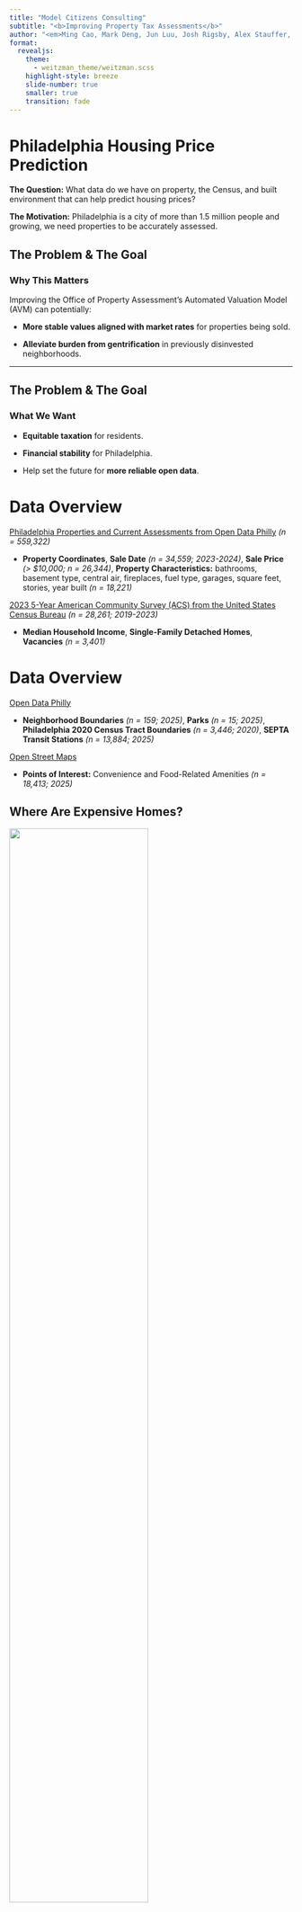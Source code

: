 ---
title: "Model Citizens Consulting"
subtitle: "<b>Improving Property Tax Assessments</b>"
author: "<em>Ming Cao, Mark Deng, Jun Luu, Josh Rigsby, Alex Stauffer, Tess Vu</em>"
format:
  revealjs:
    theme:
      - weitzman_theme/weitzman.scss
    highlight-style: breeze
    slide-number: true
    smaller: true
    transition: fade
---

# Philadelphia Housing Price Prediction

**The Question:** What data do we have on property, the Census, and built environment that can help predict housing prices?

**The Motivation:** Philadelphia is a city of more than 1.5 million people and growing, we need properties to be accurately assessed.

## The Problem & The Goal

### Why This Matters

Improving the Office of Property Assessment's Automated Valuation Model (AVM) can potentially:

- **More stable values aligned with market rates** for properties being sold.

- **Alleviate burden from gentrification** in previously disinvested neighborhoods.

---

## The Problem & The Goal

### What We Want

- **Equitable taxation** for residents.

- **Financial stability** for Philadelphia.

- Help set the future for **more reliable open data**.

# Data Overview

[Philadelphia Properties and Current Assessments from Open Data Philly](https://metadata.phila.gov/#home/datasetdetails/5543865f20583086178c4ee5/representationdetails/55d624fdad35c7e854cb21a4/) *(n = 559,322)*

- **Property Coordinates**, **Sale Date** *(n = 34,559; 2023-2024)*, **Sale Price** *(> $10,000; n = 26,344)*, **Property Characteristics:** bathrooms, basement type, central air, fireplaces, fuel type, garages, square feet, stories, year built *(n = 18,221)*

[2023 5-Year American Community Survey (ACS) from the United States Census Bureau](https://www.census.gov/programs-surveys/acs/news/updates/2023.html) *(n = 28,261; 2019-2023)*

- **Median Household Income**, **Single-Family Detached Homes**, **Vacancies** *(n = 3,401)*

# Data Overview

[Open Data Philly](https://opendataphilly.org/)

- **Neighborhood Boundaries** *(n = 159; 2025)*, **Parks** *(n = 15; 2025)*, **Philadelphia 2020 Census Tract Boundaries** *(n = 3,446; 2020)*, **SEPTA Transit Stations** *(n = 13,884; 2025)*

[Open Street Maps](https://cran.r-project.org/web/packages/osmdata/vignettes/osmdata.html)

- **Points of Interest:** Convenience and Food-Related Amenities *(n = 18,413; 2025)*

## Where Are Expensive Homes?

![](slide_images\geo-price-map.png){width=70%}

---

## Findings

- **Higher Prices:** Center City, University City, the riverfront, and affluent Northwest pockets.

- Potentially due to **easy access** to transit and amenities.

- **Lower Prices:** North of Broad Street into parts of West and North Philadelphia.

- Potentially reflecting **long-term disinvestment**.

- **Sale price is place-dependent in Philadelphia, mostly due to neighborhood qualities.**

## What Drives Prices?

::: {style="text-align: center;"}
![](slide_images\price-v-sqft.png){width=70%}
:::

- **Larger homes = an increase in price**, but only up to a certain point.

## Model Comparison & Performance

![](slide_images\kable-model.png){width=40%}

- **RMSE = 138,279.40** → Predicted sale price differs by about ± $138,279 from actual market sale price.

- **R² = 0.746** → Explains 75% of variance in home prices.

# Top Predictors

- Neighborhoods (e.g. Fitler Square $431,911.65 > East Falls)

- Livable Square Footage ($187.32 increase)

- Median Household Income ($0.63 increase)

## Hardest To Predict

::: {style="text-align: center;"}
![](slide_images\residual-neighborhood.png){width=70%}
:::

# Conclusions & Recommendations

**Human review for over-valued neighborhoods that are being gentrified.**

# Limitations & Next Steps

**Limitations / Ethical Concerns:**

- Undervalues some disinvested neighborhoods and overvalues wealthier ones.

- Areas with residents depend more on personal vehicles, this model is predicting on public transit, not highways.

**Future Potential:**

- Incorporate additional categorical variables after consideration.

- Separate rural modeling can be helpful too.

# Thank you, questions?
